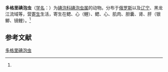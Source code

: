 {{Speciesbox
| name = 多格里碘泡虫
| status = 
| status_system = 
| image = 
| genus = Myxobolus
| species = dogieli
| authority = (I et B. Bychowsky, 1940)<ref name='id9587'>{{cite web| url =http://www.bioinfo.cn/db05/BjdwSpecies.php?action=view&id=9587| title =多格里碘泡虫| work =《中国动物物种编目数据库》| publisher =中国科学院微生物研究所| author =中国科学院动物研究所| accessdate =2009-04-16| deadurl =yes| archiveurl =https://web.archive.org/web/20160305050441/http://www.bioinfo.cn/db05/BjdwSpecies.php?action=view&id=9587| archivedate =2016-03-05}}</ref>
}}

'''多格里碘泡虫'''（[[学名|学名]]：{{lang|la|''Myxobolus dogieli''}}）为[[碘泡科|碘泡科]][[碘泡虫属|碘泡虫属]]的动物。分布于[[俄罗斯|俄罗斯]]以及[[辽宁|辽宁]]、黑龙江流域等，营[[寄生|寄生]]生活，寄生在鳃、心（鲤）、鳃、心、肌肉、胆囊、肾、肝（银鲫、镜鲤）。<ref name='id9587'/>

== 参考文献 ==
{{reflist}}

{{Wikispecies|Myxobolus dogieli}}
{{Taxonbar|from=Q10932719}}

[[Category:碘泡虫属|多格里碘泡虫]]


{{Cnidarian-stub}}